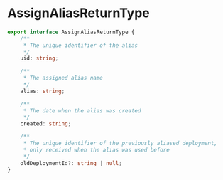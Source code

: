 # AssignAliasReturnType

```typescript
export interface AssignAliasReturnType {
    /**
     * The unique identifier of the alias
     */
    uid: string;

    /**
     * The assigned alias name
     */
    alias: string;

    /**
     * The date when the alias was created
     */
    created: string;

    /**
     * The unique identifier of the previously aliased deployment,
     * only received when the alias was used before
     */
    oldDeploymentId?: string | null;
}
```
